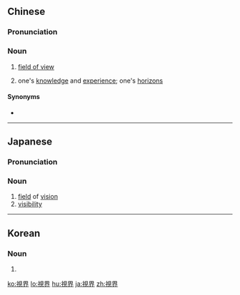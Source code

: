 {{also|视界}}
==Chinese==
{{zh-forms|s=视界}}

===Pronunciation===
{{zh-pron
|m=shìjiè
|cat=n
}}

===Noun===
{{zh-noun}}

# {{lb|zh|optics}} [[field of view]]
# one's [[knowledge]] and [[experience]]; one's [[horizons]]
#: {{zh-x|開拓 視界|broaden one's '''horizons'''}}

====Synonyms====
* {{zh-l|視角}}

----

==Japanese==
{{ja-kanjitab|し|かい|yomi=o}}

===Pronunciation===
{{ja-pron|しかい|y=o}}

===Noun===
{{ja-noun|しかい}}

# [[field]] of [[vision]]
# [[visibility]]

----

==Korean==
{{ko-hanjatab}}

===Noun===
{{ko-noun|hj|hangeul=시계}}

# {{hanja form of|시계|[[field]] of [[vision]]}}

[[ko:視界]]
[[lo:視界]]
[[hu:視界]]
[[ja:視界]]
[[zh:視界]]